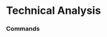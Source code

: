 # Technical Analysis




### Commands
<ul className="grid grid-cols-1 md:grid-cols-2 lg:grid-cols-3 xl:grid-cols-4 gap-4 -ml-6">
<ReferenceCard
    title="Ad"
    description="The Accumulation/Distribution Line is similar to the On Balance Volume (OBV), which sums the volume times +1/-1..."
    url="/terminal/reference/stocks/ta/ad"
    command
/>
<ReferenceCard
    title="Adosc"
    description="Accumulation/Distribution Oscillator, also known as the Chaikin Oscillator is essentially a momentum indicator,..."
    url="/terminal/reference/stocks/ta/adosc"
    command
/>
<ReferenceCard
    title="Adx"
    description="The ADX is a Welles Wilder style moving average of the Directional Movement Index (DX). The values range from 0..."
    url="/terminal/reference/stocks/ta/adx"
    command
/>
<ReferenceCard
    title="Aroon"
    description="The word aroon is Sanskrit for 'dawn's early light.' The Aroon indicator attempts to show when a new trend is..."
    url="/terminal/reference/stocks/ta/aroon"
    command
/>
<ReferenceCard
    title="Atr"
    description="Averge True Range is used to measure volatility, especially volatility caused by gaps or limit moves."
    url="/terminal/reference/stocks/ta/atr"
    command
/>
<ReferenceCard
    title="Bbands"
    description="Bollinger Bands consist of three lines. The middle band is a simple moving average (generally 20 periods) of the..."
    url="/terminal/reference/stocks/ta/bbands"
    command
/>
<ReferenceCard
    title="Cci"
    description="The CCI is designed to detect beginning and ending market trends. The range of 100 to -100 is the normal trading..."
    url="/terminal/reference/stocks/ta/cci"
    command
/>
<ReferenceCard
    title="Cg"
    description="The Center of Gravity indicator, in short, is used to anticipate future price movements and to trade on price..."
    url="/terminal/reference/stocks/ta/cg"
    command
/>
<ReferenceCard
    title="Clenow"
    description="Calculates the Clenow Volatility Adjusted Momentum."
    url="/terminal/reference/stocks/ta/clenow"
    command
/>
<ReferenceCard
    title="Cones"
    description="Calculates the realized volatility quantiles over rolling windows of time. The model for calculating volatility..."
    url="/terminal/reference/stocks/ta/cones"
    command
/>
<ReferenceCard
    title="Demark"
    description="Calculates the Demark sequential indicator."
    url="/terminal/reference/stocks/ta/demark"
    command
/>
<ReferenceCard
    title="Donchian"
    description="Donchian Channels are three lines generated by moving average calculations that comprise an indicator formed by..."
    url="/terminal/reference/stocks/ta/donchian"
    command
/>
<ReferenceCard
    title="Ema"
    description="The Exponential Moving Average is a staple of technical analysis and is used in countless technical indicators...."
    url="/terminal/reference/stocks/ta/ema"
    command
/>
<ReferenceCard
    title="Fib"
    description="Calculates the fibonacci retracement levels"
    url="/terminal/reference/stocks/ta/fib"
    command
/>
<ReferenceCard
    title="Fisher"
    description="The Fisher Transform is a technical indicator created by John F. Ehlers that converts prices into a Gaussian..."
    url="/terminal/reference/stocks/ta/fisher"
    command
/>
<ReferenceCard
    title="Hma"
    description="The Hull Moving Average solves the age old dilemma of making a moving average more responsive to current price..."
    url="/terminal/reference/stocks/ta/hma"
    command
/>
<ReferenceCard
    title="Ichimoku"
    description="The Ichimoku Cloud, also known as Ichimoku Kinko Hyo, is a versatile indicator that defines support and..."
    url="/terminal/reference/stocks/ta/ichimoku"
    command
/>
<ReferenceCard
    title="Kc"
    description="Keltner Channels are volatility-based bands that are placed on either side of an asset's price and can aid in..."
    url="/terminal/reference/stocks/ta/kc"
    command
/>
<ReferenceCard
    title="Load"
    description="Load stock ticker to perform analysis on. When the data source is yf, an Indian ticker can be loaded by using..."
    url="/terminal/reference/stocks/ta/load"
    command
/>
<ReferenceCard
    title="Macd"
    description="The Moving Average Convergence Divergence (MACD) is the difference between two Exponential Moving Averages. The..."
    url="/terminal/reference/stocks/ta/macd"
    command
/>
<ReferenceCard
    title="Multi"
    description="Plot multiple indicators on the same chart separated by a comma."
    url="/terminal/reference/stocks/ta/multi"
    command
/>
<ReferenceCard
    title="Obv"
    description="The On Balance Volume (OBV) is a cumulative total of the up and down volume. When the close is higher than the..."
    url="/terminal/reference/stocks/ta/obv"
    command
/>
<ReferenceCard
    title="Recom"
    description="Print tradingview recommendation based on technical indicators. [Source: Tradingview]"
    url="/terminal/reference/stocks/ta/recom"
    command
/>
<ReferenceCard
    title="Rsi"
    description="The Relative Strength Index (RSI) calculates a ratio of the recent upward price movements to the absolute price..."
    url="/terminal/reference/stocks/ta/rsi"
    command
/>
<ReferenceCard
    title="Sma"
    description="Moving Averages are used to smooth the data in an array to help eliminate noise and identify trends. The Simple..."
    url="/terminal/reference/stocks/ta/sma"
    command
/>
<ReferenceCard
    title="Stoch"
    description="The Stochastic Oscillator measures where the close is in relation to the recent trading range. The values range..."
    url="/terminal/reference/stocks/ta/stoch"
    command
/>
<ReferenceCard
    title="Summary"
    description="Technical summary report provided by FinBrain's API. FinBrain Technologies develops deep learning algorithms for..."
    url="/terminal/reference/stocks/ta/summary"
    command
/>
<ReferenceCard
    title="Vwap"
    description="The Volume Weighted Average Price that measures the average typical price by volume. It is typically used with..."
    url="/terminal/reference/stocks/ta/vwap"
    command
/>
<ReferenceCard
    title="Wma"
    description="A Weighted Moving Average puts more weight on recent data and less on past data. This is done by multiplying each..."
    url="/terminal/reference/stocks/ta/wma"
    command
/>
<ReferenceCard
    title="Zlma"
    description="The zero lag exponential moving average (ZLEMA) indicator was created by John Ehlers and Ric Way. The idea is do..."
    url="/terminal/reference/stocks/ta/zlma"
    command
/>
</ul>
